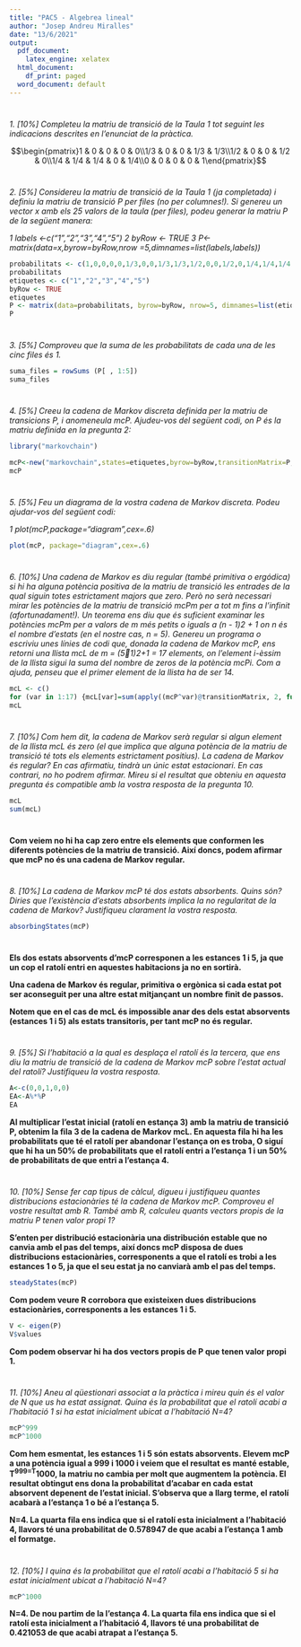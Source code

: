 ---
title: "PAC5 - Algebrea lineal"
author: "Josep Andreu Miralles"
date: "13/6/2021"
output:
  pdf_document: 
    latex_engine: xelatex
  html_document:
    df_print: paged
  word_document: default
---


#
*1. [10%] Completeu la matriu de transició de la Taula 1 tot seguint les indicacions descrites en l'enunciat de la pràctica.*

$$\begin{pmatrix}1 & 0 & 0 & 0 & 0\\1/3 & 0 & 0 & 1/3 & 1/3\\1/2 & 0 & 0 & 1/2 & 0\\1/4 & 1/4 & 1/4 & 0 & 1/4\\0 & 0 & 0 & 0 & 1\end{pmatrix}$$ 

#
*2. [5%] Considereu la matriu de transició de la Taula 1 (ja completada) i definiu la matriu de transició P per files (no per columnes!). Si genereu un vector x amb els 25 valors de la taula (per files), podeu generar la matriu P de la següent manera:*

*1 labels <-c("1","2","3","4","5")*
*2 byRow <- TRUE*
*3 P<-matrix(data=x,byrow=byRow,nrow =5,dimnames=list(labels,labels))*

```{r}
probabilitats <- c(1,0,0,0,0,1/3,0,0,1/3,1/3,1/2,0,0,1/2,0,1/4,1/4,1/4,0,1/4,0,0,0,0,1)
probabilitats
etiquetes <- c("1","2","3","4","5")
byRow <- TRUE
etiquetes
P <- matrix(data=probabilitats, byrow=byRow, nrow=5, dimnames=list(etiquetes,etiquetes))
P
```

#
*3. [5%] Comproveu que la suma de les probabilitats de cada una de les cinc files és 1.*

```{r}
suma_files = rowSums (P[ , 1:5])
suma_files
```

#
*4. [5%] Creeu la cadena de Markov discreta definida per la matriu de transicions P, i anomeneula mcP. Ajudeu-vos del següent codi, on P és la matriu definida en la pregunta 2:*

```{r}
library("markovchain")

mcP<-new("markovchain",states=etiquetes,byrow=byRow,transitionMatrix=P,name="The mouse and the maze")
mcP
```

#
*5. [5%] Feu un diagrama de la vostra cadena de Markov discreta. Podeu ajudar-vos del següent codi:*

*1 plot(mcP,package="diagram",cex=.6)*

```{r}
plot(mcP, package="diagram",cex=.6)
```

# 
*6. [10%] Una cadena de Markov es diu regular (també primitiva o ergódica) si hi ha alguna potència positiva de la matriu de transició les entrades de la qual siguin totes estrictament majors que zero. Però no serà necessari mirar les potències de la matriu de transició mcPm per a tot m fins a l'infinit (afortunadament!). Un teorema ens diu que és suficient examinar les potències mcPm per a valors de m més petits o iguals a (n - 1)2 + 1 on n és el nombre d'estats (en el nostre cas, n = 5). Genereu un programa o escriviu unes línies de codi que, donada la cadena de Markov mcP, ens retorni una llista mcL de m = (5􀀀1)2+1 = 17 elements, on l'element i-èssim de la llista sigui la suma del nombre de zeros de la potència mcPi. Com a ajuda, penseu que el primer element de la llista ha de ser 14.*

```{r}
mcL <- c()
for (var in 1:17) {mcL[var]=sum(apply((mcP^var)@transitionMatrix, 2, function(x) sum(x == 0)))}
mcL
```

# 
*7. [10%] Com hem dit, la cadena de Markov serà regular si algun element de la llista mcL és zero (el que implica que alguna potència de la matriu de transició té tots els elements estrictament positius). La cadena de Markov és regular? En cas afirmatiu, tindrà un únic estat estacionari. En cas contrari, no ho podrem afirmar. Mireu si el resultat que obteniu en aquesta pregunta és compatible amb la vostra resposta de la pregunta 10.*

```{r}
mcL
sum(mcL)
```

#
**Com veiem no hi ha cap zero entre els elements que conformen les diferents potències de la matriu de transició. Així doncs, podem afirmar que mcP no és una cadena de Markov regular.**

#
*8. [10%] La cadena de Markov mcP té dos estats absorbents. Quins són? Diries que l'existència d'estats absorbents implica la no regularitat de la cadena de Markov? Justifiqueu clarament la vostra resposta.*

```{r}
absorbingStates(mcP)
```
#
**Els dos estats absorvents d'mcP corresponen a les estances 1 i 5, ja que un cop el ratolí entri en aquestes habitacions ja no en sortirà.**

**Una cadena de Markov és regular, primitiva o ergònica si cada estat pot ser aconseguit per una altre estat mitjançant un nombre finit de passos.**

**Notem que en el cas de mcL és impossible anar des dels estat absorvents (estances 1 i 5) als estats transitoris, per tant mcP no és regular.**

#
*9. [5%] Si l'habitació a la qual es desplaça el ratolí és la tercera, que ens diu la matriu de transició de la cadena de Markov mcP sobre l'estat actual del ratolí? Justifiqueu la vostra resposta.*

```{r}
A<-c(0,0,1,0,0)
EA<-A%*%P
EA
```

**Al multiplicar l'estat inicial (ratolí en estança 3) amb la matriu de transició P, obtenim la fila 3 de la cadena de Markov mcL. En aquesta fila hi ha les probabilitats que té el ratolí per abandonar l'estança on es troba, O siguí que hi ha un 50% de probabilitats que el ratolí entri a l'estança 1 i un 50% de probabilitats de que entri a l'estança 4.**

#
*10. [10%] Sense fer cap tipus de càlcul, digueu i justifiqueu quantes distribucions estacionàries té la cadena de Markov mcP. Comproveu el vostre resultat amb R. També amb R, calculeu quants vectors propis de la matriu P tenen valor propi 1?*

**S'enten per distribució estacionària una distribución estable que no canvia amb el pas del temps, així doncs mcP disposa de dues distribucions estacionàries, corresponents a que el ratolí es trobi a les estances 1 o 5, ja que el seu estat ja no canviarà amb el pas del temps.**

```{r}
steadyStates(mcP)
```

**Com podem veure R corrobora que existeixen dues distribucions estacionàries, corresponents a les estances 1 i 5.**

```{r}
V <- eigen(P)
V$values
```
**Com podem observar hi ha dos vectors propis de P que tenen valor propi 1.**

#
*11. [10%] Aneu al qüestionari associat a la pràctica i mireu quin és el valor de N que us ha estat assignat. Quina és la probabilitat que el ratolí acabi a l'habitació 1 si ha estat inicialment ubicat a l'habitació N=4?*

```{r}
mcP^999
mcP^1000
```
**Com hem esmentat, les estances 1 i 5 són estats absorvents. Elevem mcP a una potència igual a 999 i 1000 i veiem que el resultat es manté estable, T^999=T^1000, la matriu no cambia per molt que augmentem la potència. El resultat obtingut ens dona la probabilitat d'acabar en cada estat absorvent depenent de l'estat inicial. S'observa que a llarg terme, el ratolí acabarà a l'estança 1 o bé a l'estança 5.**

**N=4. La quarta fila ens indica que si el ratolí esta inicialment a l'habitació 4, llavors té una probabilitat de 0.578947 de que acabi a l'estança 1 amb el formatge.**

#
*12. [10%] I quina és la probabilitat que el ratolí acabi a l'habitació 5 si ha estat inicialment ubicat a l'habitació N=4?*

```{r}
mcP^1000
```
**N=4. De nou partim de la l'estança 4. La quarta fila ens indica que si el ratolí esta inicialment a l'habitació 4, llavors té una probabilitat de 0.421053 de que acabi atrapat a l'estança 5.**
